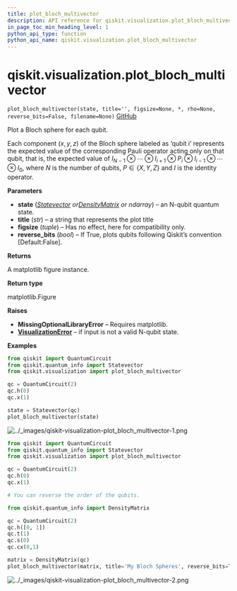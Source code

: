 ```yaml
---
title: plot_bloch_multivector
description: API reference for qiskit.visualization.plot_bloch_multivector
in_page_toc_min_heading_level: 1
python_api_type: function
python_api_name: qiskit.visualization.plot_bloch_multivector
---
```


# qiskit.visualization.plot\_bloch\_multivector

<span id="qiskit.visualization.plot_bloch_multivector" />

`plot_bloch_multivector(state, title='', figsize=None, *, rho=None, reverse_bits=False, filename=None)` [GitHub](https://github.com/qiskit/qiskit/tree/stable/0.23/qiskit/visualization/state_visualization.py "view source code")

Plot a Bloch sphere for each qubit.

Each component $(x,y,z)$ of the Bloch sphere labeled as ‘qubit i’ represents the expected value of the corresponding Pauli operator acting only on that qubit, that is, the expected value of $I_{N-1} \otimes\dotsb\otimes I_{i+1}\otimes P_i \otimes I_{i-1}\otimes\dotsb\otimes I_0$, where $N$ is the number of qubits, $P\in \{X,Y,Z\}$ and $I$ is the identity operator.

**Parameters**

*   **state** ([*Statevector*](qiskit.quantum_info.Statevector "qiskit.quantum_info.Statevector")  *or*[*DensityMatrix*](qiskit.quantum_info.DensityMatrix "qiskit.quantum_info.DensityMatrix") *or ndarray*) – an N-qubit quantum state.
*   **title** (*str*) – a string that represents the plot title
*   **figsize** (*tuple*) – Has no effect, here for compatibility only.
*   **reverse\_bits** (*bool*) – If True, plots qubits following Qiskit’s convention \[Default:False].

**Returns**

A matplotlib figure instance.

**Return type**

matplotlib.Figure

**Raises**

*   **MissingOptionalLibraryError** – Requires matplotlib.
*   [**VisualizationError**](qiskit.visualization.VisualizationError "qiskit.visualization.VisualizationError") – if input is not a valid N-qubit state.

**Examples**

```python
from qiskit import QuantumCircuit
from qiskit.quantum_info import Statevector
from qiskit.visualization import plot_bloch_multivector

qc = QuantumCircuit(2)
qc.h(0)
qc.x(1)

state = Statevector(qc)
plot_bloch_multivector(state)
```

![../\_images/qiskit-visualization-plot\_bloch\_multivector-1.png](/images/api/qiskit/0.41/qiskit-visualization-plot_bloch_multivector-1.png)

```python
from qiskit import QuantumCircuit
from qiskit.quantum_info import Statevector
from qiskit.visualization import plot_bloch_multivector

qc = QuantumCircuit(2)
qc.h(0)
qc.x(1)

# You can reverse the order of the qubits.

from qiskit.quantum_info import DensityMatrix

qc = QuantumCircuit(2)
qc.h([0, 1])
qc.t(1)
qc.s(0)
qc.cx(0,1)

matrix = DensityMatrix(qc)
plot_bloch_multivector(matrix, title='My Bloch Spheres', reverse_bits=True)
```

![../\_images/qiskit-visualization-plot\_bloch\_multivector-2.png](/images/api/qiskit/0.41/qiskit-visualization-plot_bloch_multivector-2.png)

